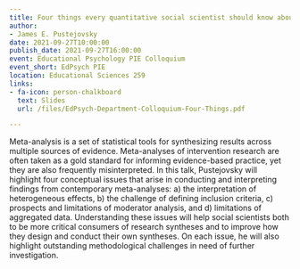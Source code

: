 ```yaml
---
title: Four things every quantitative social scientist should know about meta-analysis
author:
- James E. Pustejovsky
date: 2021-09-27T10:00:00
publish_date: 2021-09-27T16:00:00
event: Educational Psychology PIE Colloquium
event_short: EdPsych PIE
location: Educational Sciences 259
links:
- fa-icon: person-chalkboard
  text: Slides
  url: /files/EdPsych-Department-Colloquium-Four-Things.pdf

---
```



Meta-analysis is a set of statistical tools for synthesizing results across multiple sources of evidence. Meta-analyses of intervention research are often taken as a gold standard for informing evidence-based practice, yet they are also frequently misinterpreted. In this talk, Pustejovsky will highlight four conceptual issues that arise in conducting and interpreting findings from contemporary meta-analyses: a) the interpretation of heterogeneous effects, b) the challenge of defining inclusion criteria, c) prospects and limitations of moderator analysis, and d) limitations of aggregated data. Understanding these issues will help social scientists both to be more critical consumers of research syntheses and to improve how they design and conduct their own syntheses. On each issue, he will also highlight outstanding methodological challenges in need of further investigation.


